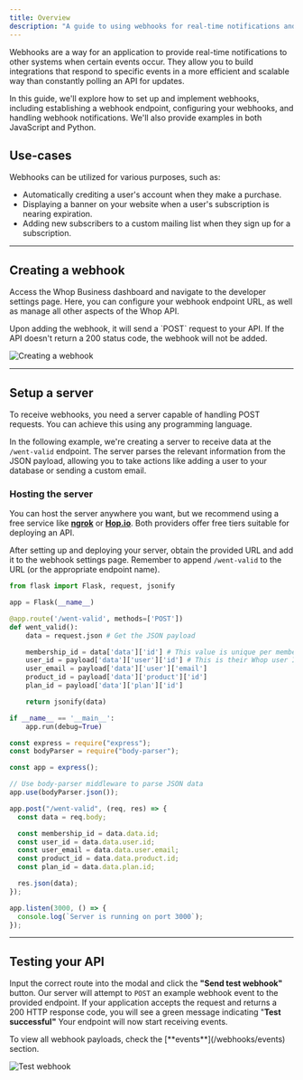 ```yaml
---
title: Overview
description: "A guide to using webhooks for real-time notifications and integrations"
---
```


Webhooks are a way for an application to provide real-time notifications to other systems when certain events occur. They allow you to build integrations that respond to specific events in a more efficient and scalable way than constantly polling an API for updates.

In this guide, we'll explore how to set up and implement webhooks, including establishing a webhook endpoint, configuring your webhooks, and handling webhook notifications. We'll also provide examples in both JavaScript and Python.

## Use-cases

Webhooks can be utilized for various purposes, such as:

- Automatically crediting a user's account when they make a purchase.
- Displaying a banner on your website when a user's subscription is nearing expiration.
- Adding new subscribers to a custom mailing list when they sign up for a subscription.

---

## Creating a webhook

Access the Whop Business dashboard and navigate to the developer settings page. Here, you can configure your webhook endpoint URL, as well as manage all other aspects of the Whop API.

<Note>
  Upon adding the webhook, it will send a `POST` request to your API. If the API
  doesn't return a 200 status code, the webhook will not be added.
</Note>

![Creating a webhook](https://dev-docs-weld.vercel.app/newwebhook.gif)

---

## Setup a server

To receive webhooks, you need a server capable of handling POST requests. You can achieve this using any programming language.

In the following example, we're creating a server to receive data at the `/went-valid` endpoint. The server parses the relevant information from the JSON payload, allowing you to take actions like adding a user to your database or sending a custom email.

### Hosting the server

You can host the server anywhere you want, but we recommend using a free service like [**ngrok**](https://ngrok.com/) or [**Hop.io**](https://hop.io/). Both providers offer free tiers suitable for deploying an API.

After setting up and deploying your server, obtain the provided URL and add it to the webhook settings page. Remember to append `/went-valid` to the URL (or the appropriate endpoint name).

<CodeGroup>

```python Flask
from flask import Flask, request, jsonify

app = Flask(__name__)

@app.route('/went-valid', methods=['POST'])
def went_valid():
    data = request.json # Get the JSON payload

    membership_id = data['data']['id'] # This value is unique per membership
    user_id = payload['data']['user']['id'] # This is their Whop user ID
    user_email = payload['data']['user']['email']
    product_id = payload['data']['product']['id']
    plan_id = payload['data']['plan']['id']

    return jsonify(data)

if __name__ == '__main__':
    app.run(debug=True)
```

```javascript Express.js
const express = require("express");
const bodyParser = require("body-parser");

const app = express();

// Use body-parser middleware to parse JSON data
app.use(bodyParser.json());

app.post("/went-valid", (req, res) => {
  const data = req.body;

  const membership_id = data.data.id;
  const user_id = data.data.user.id;
  const user_email = data.data.user.email;
  const product_id = data.data.product.id;
  const plan_id = data.data.plan.id;

  res.json(data);
});

app.listen(3000, () => {
  console.log(`Server is running on port 3000`);
});
```

</CodeGroup>

---

## Testing your API

Input the correct route into the modal and click the **"Send test webhook"** button. Our server will attempt to `POST` an example webhook event to the provided endpoint. If your application accepts the request and returns a 200 HTTP response code, you will see a green message indicating "**Test successful"** Your endpoint will now start receiving events.

<Note>
  To view all webhook payloads, check the [**events**](/webhooks/events)
  section.
</Note>

![Test webhook](https://dev-docs-weld.vercel.app/TestWebhook.gif)
